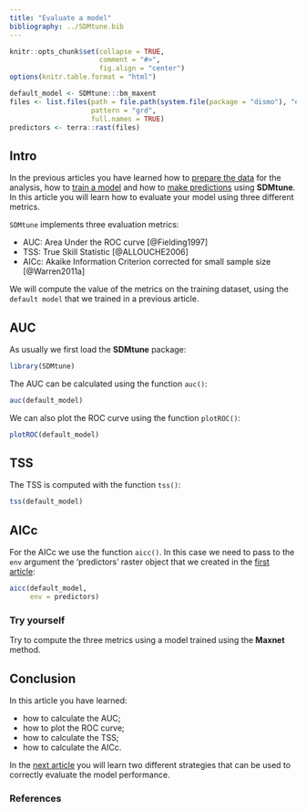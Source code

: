 ```yaml
---
title: "Evaluate a model"
bibliography: ../SDMtune.bib
---
```


```r
knitr::opts_chunk$set(collapse = TRUE,
                      comment = "#>",
                      fig.align = "center")
options(knitr.table.format = "html")
```

```r
default_model <- SDMtune:::bm_maxent
files <- list.files(path = file.path(system.file(package = "dismo"), "ex"), 
                    pattern = "grd", 
                    full.names = TRUE)
predictors <- terra::rast(files)
```

## Intro

In the previous articles you have learned how to [prepare the data](./prepare-data.html) for the analysis, how to [train a model](./train-model.html) and how to [make predictions](./make-predictions.html) using **SDMtune**. In this article you will learn how to evaluate your model using three different metrics.

`SDMtune` implements three evaluation metrics:

* AUC: Area Under the ROC curve [@Fielding1997]
* TSS: True Skill Statistic [@ALLOUCHE2006]
* AICc: Akaike Information Criterion corrected for small sample size [@Warren2011a]

We will compute the value of the metrics on the training dataset, using the `default model` that we trained in a previous article.

## AUC

As usually we first load the **SDMtune** package:

```r
library(SDMtune)
```

The AUC can be calculated using the function `auc()`:

```r
auc(default_model)
```

We can also plot the ROC curve using the function `plotROC()`:

```r
plotROC(default_model)
```

## TSS

The TSS is computed with the function `tss()`:

```r
tss(default_model)
```

## AICc

For the AICc we use the function `aicc()`. In this case we need to pass to the `env` argument the 'predictors' raster object that we created in the [first article](./prepare-data.html#acquire-environmental-variables):

```r
aicc(default_model, 
     env = predictors)
```

### Try yourself

Try to compute the three metrics using a model trained using the **Maxnet** method.

## Conclusion

In this article you have learned:

* how to calculate the AUC;
* how to plot the ROC curve;
* how to calculate the TSS;
* how to calculate the AICc.

In the [next article](./evaluation-strategies.html) you will learn two different strategies that can be used to correctly evaluate the model performance.

### References
